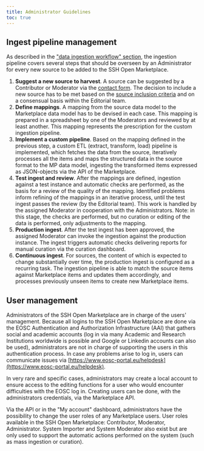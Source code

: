 ```yaml
---
title: Administrator Guidelines
toc: true
---
```

## Ingest pipeline management

As described in the ["data ingestion workflow" section](/about/implementation#data-ingestion-workflow), the ingestion pipeline covers several steps that should be overseen by an Administrator for every new source to be added to the SSH Open Marketplace.

1. **Suggest a new source to harvest**. A source can be suggested by a Contributor or Moderator via the [contact form](/contact). The decision to include a new source has to be met based on the [source inclusion criteria](/about/data#inclusion-criteria) and on a consensual basis within the Editorial team.
2. **Define mappings**. A mapping from the source data model to the Marketplace data model has to be devised in each case. This mapping is prepared in a spreadsheet by one of the Moderators and reviewed by at least another. This mapping represents the prescription for the custom ingestion pipeline.
3. **Implement a custom pipeline**. Based on the mapping defined in the previous step, a custom ETL (extract, transform, load) pipeline is implemented, which fetches the data from the source, iteratively processes all the items and maps the structured data in the source format to the MP data model, ingesting the transformed items expressed as JSON-objects via the API of the Marketplace.
4. **Test ingest and review**. After the mappings are defined, ingestion against a test instance and automatic checks are performed, as the basis for a review of the quality of the mapping. Identified problems inform refining of the mappings in an iterative process, until the test ingest passes the review (by the Editorial team). This work is handled by the assigned Moderator in cooperation with the Administrators. Note: in this stage, the checks are performed, but no curation or editing of the data is performed, only adjustments to the mapping.
5. **Production ingest**. After the test ingest has been approved, the assigned Moderator can invoke the ingestion against the production instance. The ingest triggers automatic checks delivering reports for manual curation via the curation dashboard.
6. **Continuous ingest**. For sources, the content of which is expected to change substantially over time, the production ingest is configured as a recurring task. The ingestion pipeline is able to match the source items against Marketplace items and updates them accordingly, and processes previously unseen items to create new Marketplace items.

## User management

Administrators of the SSH Open Marketplace are in charge of the users' management. Because all logins to the SSH Open Marketplace are done via the EOSC Authentication and Authorization Infrastructure (AAI) that gathers social and academic accounts (log in via many Academic and Research Institutions worldwide is possible and Google or Linkedin accounts can also be used), administrators are not in charge of supporting the users in this authentication process. In case any problems arise to log in, users can communicate issues via [https://www.eosc-portal.eu/helpdesk](https://www.eosc-portal.eu/helpdesk).

In very rare and specific cases, administrators may create a local account to ensure access to the editing functions for a user who would encounter difficulties with the EOSC log in. Creating users can be done, with the administrators credentials, via the Marketplace API.

Via the API or in the "My account" dashboard, administrators have the possibility to change the user roles of any Marketplace users. User roles available in the SSH Open Marketplace: Contributor, Moderator, Administrator. System Importer and System Moderator also exist but are only used to support the automatic actions performed on the system (such as mass ingestion or curation).
